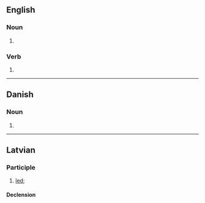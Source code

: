 ==English==

===Noun===
{{head|en|noun form}}

# {{plural of|vest|lang=en}}

===Verb===
{{head|en|verb form}}

# {{en-third-person singular of|vest}}

----

==Danish==

===Noun===
{{head|da|noun form|g=c}}

# {{inflection of|da|vest||indef|gen|s}}

----

==Latvian==

===Participle===
{{lv-part|vest|t}}

# [[led]]; {{lv-participle of|vest|pst|psv}}

====Declension====
{{lv-decl-part|ves|t|extrawidth=-100}}